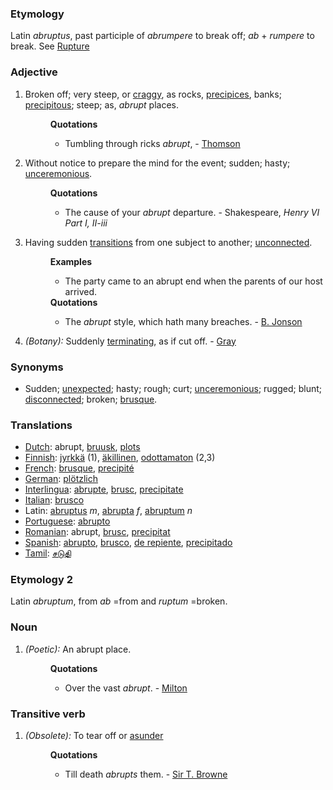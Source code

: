 ===Etymology===
Latin ''abruptus'', past participle of ''abrumpere'' to break off; ''ab'' + ''rumpere'' to break. See [[Rupture]]
===Adjective===
#Broken off; very steep, or [[craggy]], as rocks, [[precipices]], banks; [[precipitous]]; steep; as, ''abrupt'' places.
#:'''Quotations'''
#:*Tumbling through ricks ''abrupt'', - [[Thomson]]
#Without notice to prepare the mind for the event; sudden; hasty; [[unceremonious]].
#:'''Quotations'''
#:*The cause of your ''abrupt'' departure. - Shakespeare, ''Henry VI Part I, II-iii''
#Having sudden [[transitions]] from one subject to another; [[unconnected]].
#:'''Examples'''
#:*The party came to an abrupt end when the parents of our host arrived.
#:'''Quotations'''
#:*The ''abrupt'' style, which hath many breaches. - [[B. Jonson]]
#''(Botany):'' Suddenly [[terminating]], as if cut off. - [[Gray]]
===Synonyms===
*Sudden; [[unexpected]]; hasty; rough; curt; [[unceremonious]]; rugged; blunt; [[disconnected]]; broken; [[brusque]].

===Translations===
*[[Dutch]]: abrupt, [[bruusk]], [[plots]]
*[[Finnish]]: [[jyrkkä]] (1), [[äkillinen]], [[odottamaton]] (2,3)
*[[French]]: [[brusque]], [[precipité]]
*[[German]]: [[plötzlich]]
*[[Interlingua]]: [[abrupte]], [[brusc]], [[precipitate]]
*[[Italian]]: [[brusco]]
*Latin: [[abruptus]] ''m'', [[abrupta]] ''f'', [[abruptum]] ''n''
*[[Portuguese]]: [[abrupto]]
*[[Romanian]]: abrupt, [[brusc]], [[precipitat]]
*[[Spanish]]: [[abrupto]], [[brusco]], [[de repiente]], [[precipitado]]
*[[Tamil]]: [[சடுதி]]

===Etymology 2===
Latin ''abruptum'', from ''ab'' =from and ''ruptum'' =broken.
===Noun===
#''(Poetic):'' An abrupt place.
#:'''Quotations'''
#:*Over the vast ''abrupt''. - [[Milton]]

===Transitive verb===
#''(Obsolete):'' To tear off or [[asunder]]
#:'''Quotations'''
#:*Till death ''abrupts'' them. - [[Sir T. Browne]]